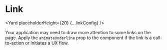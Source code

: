<!--
Copyright (c) Uber Technologies, Inc.

This source code is licensed under the MIT license found in the
LICENSE file in the root directory of this source tree.
-->




# Link

<Yard placeholderHeight={20} {...linkConfig} />

<Exports component={LinkExports} title="Link exports" path="baseui/link" cheatsheet={false} />

Your application may need to draw more attention to some links on the page.
Apply the `animateUnderline` prop to the component if the link is a call-to-action or initiates a UX flow.
